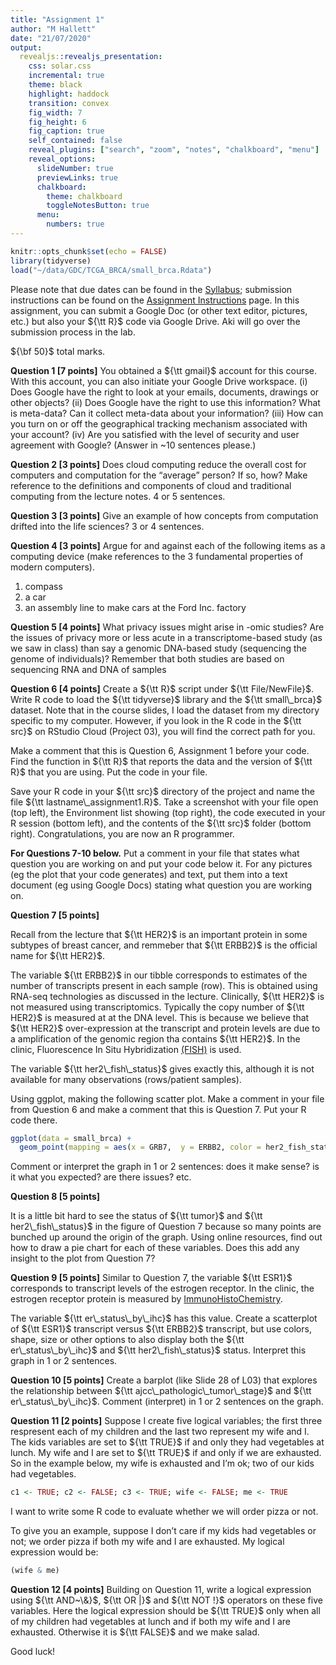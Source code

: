 ```yaml
---
title: "Assignment 1"
author: "M Hallett"
date: "21/07/2020"
output: 
  revealjs::revealjs_presentation:
    css: solar.css
    incremental: true
    theme: black
    highlight: haddock
    transition: convex
    fig_width: 7
    fig_height: 6
    fig_caption: true
    self_contained: false
    reveal_plugins: ["search", "zoom", "notes", "chalkboard", "menu"]
    reveal_options:
      slideNumber: true
      previewLinks: true
      chalkboard: 
        theme: chalkboard
        toggleNotesButton: true
      menu:
        numbers: true
---
```


```r
knitr::opts_chunk$set(echo = FALSE)
library(tidyverse)
load("~/data/GDC/TCGA_BRCA/small_brca.Rdata")
```

Please note that due dates can be found in the [Syllabus](/Syllabus); submission instructions can be found on the [Assignment Instructions](/Assignments) page. In this assignment, you can submit a Google Doc (or other text editor, pictures, etc.) but also your ${\tt R}$ code via Google Drive. 
Aki will go over the submission process in the lab.

${\bf 50}$ total marks.

__Question 1 [7 points]__ You obtained a ${\tt gmail}$ account for this course. With this account, you can also initiate your Google Drive workspace. (i) Does Google have the right to look at your emails, documents, drawings or other objects? (ii) Does Google have the right to use this information? What is meta-data? Can it collect meta-data about your information? (iii) How can you turn on or off the geographical tracking mechanism associated with your account? (iv) Are you satisfied with the level of security and user agreement with Google? (Answer in ~10 sentences please.)

__Question 2 [3 points]__ Does cloud computing reduce the overall cost for computers and computation for the "average" person? If so, how? Make reference to the definitions and components of cloud and traditional computing from the lecture notes. 4 or 5 sentences.

__Question 3 [3 points]__ Give an example of how concepts from computation drifted into the life sciences? 3 or 4 sentences.

__Question 4 [3 points]__ Argue for and against each of the following items as a computing device (make references to the 3 fundamental properties of modern computers).

1. compass
2. a car
3. an assembly line to make cars at the Ford Inc. factory

__Question 5 [4 points]__ 
What privacy issues might arise in -omic studies? Are the issues of privacy more or less acute in a transcriptome-based study (as we saw in class) than say a genomic DNA-based study (sequencing the genome of individuals)? Remember that both studies are based on sequencing RNA and DNA of samples

__Question 6 [4 points]__
Create a ${\tt R}$ script under ${\tt File/NewFile}$. 
Write  R code to load the ${\tt tidyverse}$ library and the ${\tt small\_brca}$ dataset.
Note that in the course slides, I load the dataset from my directory specific to my computer.
However, if you look in the R code in the ${\tt src}$ on RStudio Cloud (Project 03), you will find the correct path for you.  

Make a comment that this is Question 6, Assignment 1 before your code. Find the function in ${\tt R}$ that reports the data and the version of ${\tt R}$ that you are using. Put the code in your file.

Save your R code in your ${\tt src}$ directory of the project and name the file ${\tt lastname\_assignment1.R}$. Take a screenshot with your file open (top left), the Environment list showing (top right), the code executed in your R session (bottom left), and the contents of the ${\tt src}$ folder (bottom right). Congratulations, you are now an R programmer.

__For Questions 7-10 below.__ Put a comment in your file that states what question you are working on and put your code below it. For any pictures (eg the plot that your code generates) and text, put them into a text document (eg using Google Docs) stating what question you are working on. 

__Question 7 [5 points]__

Recall from the lecture that ${\tt HER2}$ is an important protein in some subtypes of breast cancer, and remmeber that ${\tt ERBB2}$ is the official name for ${\tt HER2}$.

The variable ${\tt ERBB2}$ in our tibble corresponds to estimates of the number of transcripts present in each sample (row). This is obtained using RNA-seq technologies as discussed in the lecture. 
Clinically, ${\tt HER2}$ is not measured using transcriptomics. Typically the
copy number of ${\tt HER2}$ is measured at at the DNA level. This is because we believe that 
 ${\tt HER2}$ over-expression at the transcript and protein levels are due to a  amplification of  the genomic region tha contains ${\tt HER2}$. In the clinic, Fluorescence In Situ Hybridization [(FISH)](https://www.genome.gov/about-genomics/fact-sheets/Fluorescence-In-Situ-Hybridization) is used.
 
 The variable ${\tt her2\_fish\_status}$ gives exactly this, although it is not available for many observations (rows/patient samples).


Using ggplot, making the following scatter plot. Make a comment in your file from Question 6 and make a comment that this is Question 7. Put your R code there.

```r
ggplot(data = small_brca) + 
  geom_point(mapping = aes(x = GRB7,  y = ERBB2, color = her2_fish_status, shape=tumor), size = 2) 
```
Comment or interpret the graph in 1 or 2 sentences: does it make sense? is it what you expected? are there issues? etc.

__Question 8 [5 points]__

It is a little bit hard to see the status of ${\tt tumor}$ and  ${\tt her2\_fish\_status}$ in the figure of Question 7 because so many points are bunched up around the origin of the graph.
Using online resources, find out how to draw a pie chart for each of these variables. 
Does this add any insight to  the plot from Question 7?


__Question 9 [5 points]__
Similar to Question 7, the variable ${\tt ESR1}$ corresponds to transcript levels of the estrogen receptor. In the clinic, the estrogen receptor protein is measured by [ImmunoHistoChemistry](https://www.proteinatlas.org/learn/method/immunohistochemistry).

The variable ${\tt er\_status\_by\_ihc}$ has this value.  Create a scatterplot of ${\tt ESR1}$ transcript versus ${\tt ERBB2}$ transcript, but use colors, shape, size or other options to also display both the ${\tt er\_status\_by\_ihc}$ and ${\tt her2\_fish\_status}$ status. 
Interpret this graph in 1 or 2 sentences.

__Question 10 [5 points]__
Create a barplot (like Slide 28 of L03) that explores the relationship between  ${\tt ajcc\_pathologic\_tumor\_stage}$ and ${\tt er\_status\_by\_ihc}$. Comment (interpret) in 1 or 2 sentences 
on the graph.

__Question 11 [2 points]__
Suppose I create five logical variables; the first three respresent each of my children
and the last two represent my wife and I.
The kids variables are set to ${\tt TRUE}$ if and only they had vegetables at lunch.
My wife and I are set to ${\tt TRUE}$ if and only if we are exhausted.
So in the example below, my wife is exhausted and I'm ok; two of our kids had vegetables.

```r
c1 <- TRUE; c2 <- FALSE; c3 <- TRUE; wife <- FALSE; me <- TRUE
```

I want to write some R code to evaluate whether we will order pizza or not.

To give you an example, suppose I don't care if my kids had vegetables or not; 
we order pizza if both my wife and I are exhausted. My logical expression would be:
```r
(wife & me)
```

__Question 12 [4 points]__
Building on Question 11,  write a logical expression using ${\tt AND~\&}$, ${\tt OR |}$ and ${\tt NOT !}$ operators on these five variables. Here the logical expression should be ${\tt TRUE}$ only when all of my children had vegetables at lunch and if both my wife and I are exhausted. Otherwise it is ${\tt FALSE}$ and we make salad.


Good luck!


